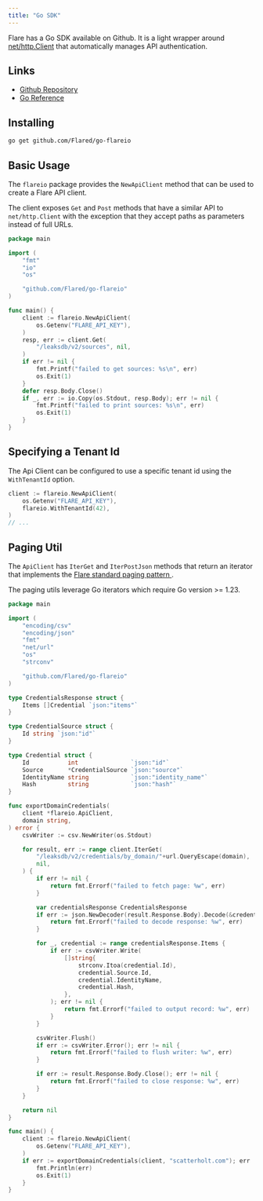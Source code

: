 ```yaml
---
title: "Go SDK"
---
```


Flare has a Go SDK available on Github. It is a light wrapper around
[net/http.Client](https://pkg.go.dev/net/http#Client)
that automatically manages API authentication.

## Links

- [Github Repository](https://github.com/Flared/go-flareio)
- [Go Reference](https://pkg.go.dev/github.com/Flared/go-flareio)

## Installing

```bash
go get github.com/Flared/go-flareio
```

## Basic Usage

The `flareio` package provides the `NewApiClient` method that can be used
to create a Flare API client.

The client exposes `Get` and `Post` methods that have a similar API to `net/http.Client`
with the exception that they accept paths as parameters instead of full URLs.

```go
package main

import (
	"fmt"
	"io"
	"os"

	"github.com/Flared/go-flareio"
)

func main() {
	client := flareio.NewApiClient(
		os.Getenv("FLARE_API_KEY"),
	)
	resp, err := client.Get(
		"/leaksdb/v2/sources", nil,
	)
	if err != nil {
		fmt.Printf("failed to get sources: %s\n", err)
		os.Exit(1)
	}
	defer resp.Body.Close()
	if _, err := io.Copy(os.Stdout, resp.Body); err != nil {
		fmt.Printf("failed to print sources: %s\n", err)
		os.Exit(1)
	}
}
```

## Specifying a Tenant Id

The Api Client can be configured to use a specific tenant id using the `WithTenantId` option.

```go
client := flareio.NewApiClient(
    os.Getenv("FLARE_API_KEY"),
    flareio.WithTenantId(42),
)
// ...
```

## Paging Util

The `ApiClient` has `IterGet` and `IterPostJson` methods that return an iterator that implements the
[Flare standard paging pattern <Icon icon="book" size={16} />](/concepts/paging).

The paging utils leverage Go iterators which require Go version >= 1.23.

```go Paging Util Example
package main

import (
	"encoding/csv"
	"encoding/json"
	"fmt"
	"net/url"
	"os"
	"strconv"

	"github.com/Flared/go-flareio"
)

type CredentialsResponse struct {
	Items []Credential `json:"items"`
}

type CredentialSource struct {
	Id string `json:"id"`
}

type Credential struct {
	Id           int               `json:"id"`
	Source       *CredentialSource `json:"source"`
	IdentityName string            `json:"identity_name"`
	Hash         string            `json:"hash"`
}

func exportDomainCredentials(
	client *flareio.ApiClient,
	domain string,
) error {
	csvWriter := csv.NewWriter(os.Stdout)

	for result, err := range client.IterGet(
		"/leaksdb/v2/credentials/by_domain/"+url.QueryEscape(domain),
		nil,
	) {
		if err != nil {
			return fmt.Errorf("failed to fetch page: %w", err)
		}

		var credentialsResponse CredentialsResponse
		if err := json.NewDecoder(result.Response.Body).Decode(&credentialsResponse); err != nil {
			return fmt.Errorf("failed to decode response: %w", err)
		}

		for _, credential := range credentialsResponse.Items {
			if err := csvWriter.Write(
				[]string{
					strconv.Itoa(credential.Id),
					credential.Source.Id,
					credential.IdentityName,
					credential.Hash,
				},
			); err != nil {
				return fmt.Errorf("failed to output record: %w", err)
			}
		}

		csvWriter.Flush()
		if err := csvWriter.Error(); err != nil {
			return fmt.Errorf("failed to flush writer: %w", err)
		}

		if err := result.Response.Body.Close(); err != nil {
			return fmt.Errorf("failed to close response: %w", err)
		}
	}

	return nil
}

func main() {
	client := flareio.NewApiClient(
		os.Getenv("FLARE_API_KEY"),
	)
	if err := exportDomainCredentials(client, "scatterholt.com"); err != nil {
		fmt.Println(err)
		os.Exit(1)
	}
}
```
